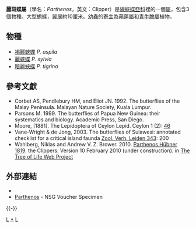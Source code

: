 {{NoteTA
|G1=Butterfly
}}
{{expand|time=2019-01-04T10:42:27+00:00}}
{{no footnotes|time=2019-01-04T10:42:27+00:00}}
{{Automatic Taxobox
| taxon = Parthenos
| authority = Hübner, [1819]
| image = Clipper (8033894843).jpg
| image_caption = [[麗蛺蝶|麗蛺蝶]] ''P. sylvia''
| type_species = [[麗蛺蝶|麗蛺蝶]] <br />''Papilio sylvia''
| type_species_authority = Cramer, [1776]
| subdivision_ranks = 種
| subdivision = 
共3種，詳閱正文。
| synonyms =
* ''Minetra'' Boisduval 1832
}}

'''麗斑蝶屬'''（學名：''Parthenos''，英文：Clipper）是[[線蛺蝶亞科|線蛺蝶亞科]]裡的一個[[屬|屬]]，包含3個物種。大型蝴蝶，翼展約10厘米。幼蟲的[[寄主|寄主]]為[[蒴蓮屬|蒴蓮屬]]和[[青牛膽屬|青牛膽屬]]植物。

== 物種 ==
* [[褐麗蛺蝶|褐麗蛺蝶]] ''P. aspila''
* [[麗蛺蝶|麗蛺蝶]] ''P. sylvia''
* [[暗麗蛺蝶|暗麗蛺蝶]] ''P. tigrina''

== 參考文獻 ==
* Corbet AS, Pendlebury HM, and Eliot JN. 1992. The butterflies of the Malay Peninsula. Malayan Nature Society, Kuala Lumpur.
* Parsons M. 1999. The butterflies of Papua New Guinea: their systematics and biology. Academic Press, San Diego.
* Moore, [1881]. The Lepidoptera of Ceylon Lepid. Ceylon 1 (2): [http://archive.org/stream/lepidopteraofcey01moor#page/46/mode/1up 46]
* Vane-Wright & de Jong, 2003. The butterflies of Sulawesi: annotated checklist for a critical island faunda [http://www.repository.naturalis.nl/record/220217 Zool. Verh. Leiden 343]{{Wayback|url=http://www.repository.naturalis.nl/record/220217 |date=20190720140242 }}: 200
* Wahlberg, Niklas and Andrew V. Z. Brower. 2010. [http://tolweb.org/Parthenos/70346/2010.02.10 Parthenos Hübner 1819]{{Wayback|url=http://tolweb.org/Parthenos/70346/2010.02.10 |date=20180505065919 }}. the Clippers. Version 10 February 2010 (under construction). in [http://tolweb.org/ The Tree of Life Web Project]{{Wayback|url=http://tolweb.org/ |date=20110515100516 }}

== 外部連結 ==
* {{Commonscat-inline|Parthenos}}
* [http://www.nymphalidae.net/list.php?genus=Parthenos Parthenos]{{Wayback|url=http://www.nymphalidae.net/list.php?genus=Parthenos |date=20180505065642 }} - NSG Voucher Specimen {{en}}
{{taxonbar|from= Q1757444}}
{{-}}
{{線蛺蝶亞科}}
{{Taxonbar}}
[[Category:線蛺蝶亞科|L]]
[[Category:麗蛺蝶屬|*]]
[[Category:_1819年描述的分类群|L]]